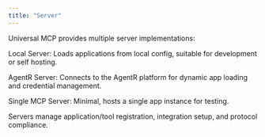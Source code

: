 ```yaml
---
title: "Server"
---
```


Universal MCP provides multiple server implementations:

Local Server: Loads applications from local config, suitable for development or self hosting.

AgentR Server: Connects to the AgentR platform for dynamic app loading and credential management.

Single MCP Server: Minimal, hosts a single app instance for testing.

Servers manage application/tool registration, integration setup, and protocol compliance.